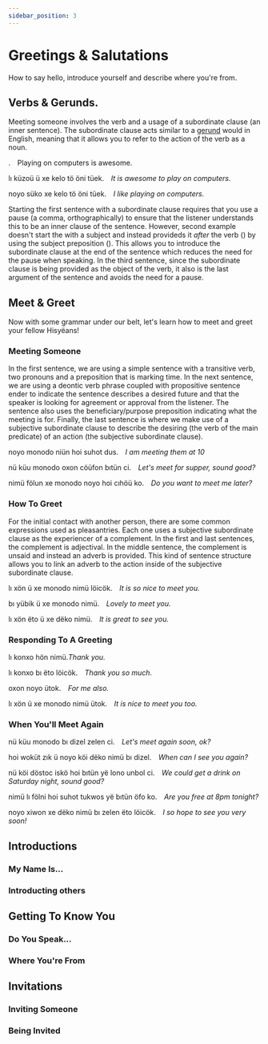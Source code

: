 ```yaml
---
sidebar_position: 3
---
```



# Greetings & Salutations

How to say hello, introduce yourself and describe where you're from.

## Verbs & Gerunds.

Meeting someone involves the verb <HisyeoWord is='monodo'/> and a usage of a
subordinate clause (an inner sentence). The subordinate clause acts similar to a
[gerund](https://en.wikipedia.org/wiki/Gerund) would in English, meaning that it 
allows you to refer to the action of the verb as a noun.

<HisyeoTabs>
    <p>.&emsp;<em></em>Playing on computers is awesome.</p>
    <p>lı küzoü ü xe kelo tö öni tüek.&emsp;<em>It is awesome to play on computers.</em></p>
    <p>noyo süko xe kelo tö öni tüek.&emsp;<em>I like playing on computers.</em></p>
</HisyeoTabs>

Starting the first sentence with a subordinate clause requires that you use a
pause (a comma, orthographically) to ensure that the listener understands this
to be an inner clause of the sentence. However, second example doesn't start the
with a subject and instead provideds it *after* the verb (<HisyeoWord is='lı'/>)
by using the subject preposition (<HisyeoWord is='ü'/>). This allows you to
introduce the subordinate clause at the end of the sentence which reduces the
need for the pause when speaking. In the third sentence, since the subordinate
clause is being provided as the object of the verb, it also is the last argument
of the sentence and avoids the need for a pause.

## Meet & Greet

Now with some grammar under our belt, let's learn how to meet and greet your
fellow Hisyëans!

### Meeting Someone

In the first sentence, we are using a simple sentence with a transitive verb,
two pronouns and a preposition that is marking time. In the next sentence, we
are using a deontic verb phrase coupled with propositive sentence ender to
indicate the sentence describes a desired future and that the speaker is looking
for agreement or approval from the listener. The sentence also uses the
beneficiary/purpose preposition indicating what the meeting is for. Finally, the
last sentence is where we make use of a subjective subordinate clause to
describe the desiring (the verb of the main predicate) of an action (the
subjective subordinate clause).

<HisyeoTabs>
    <p>noyo monodo niün hoi suhot dus.&emsp;<em>I am meeting them at 10</em></p>
    <p>nü küu monodo oxon cöüfon bıtün ci.&emsp;<em>Let's meet for supper, sound good?</em></p>
    <p>nimü fölun xe monodo noyo hoi cıhöü ko.&emsp;<em>Do you want to meet me later?</em></p>
</HisyeoTabs>

### How To Greet

For the initial contact with another person, there are some common expressions
used as pleasantries. Each one uses a subjective subordinate clause as the
experiencer of a complement. In the first and last sentences, the complement is
adjectival. In the middle sentence, the complement is unsaid and instead an
adverb is provided. This kind of sentence structure allows you to link an adverb
to the action inside of the subjective subordinate clause.

<HisyeoTabs>
    <p>lı xön ü xe monodo nimü löicök.&emsp;<em>It is so nice to meet you.</em></p>
    <p>bı yübik ü xe monodo nimü.&emsp;<em>Lovely to meet you.</em></p>
    <p>lı xön ëto ü xe dëko nimü.&emsp;<em>It is great to see you.</em></p>
</HisyeoTabs>

### Responding To A Greeting

<HisyeoTabs>
    <p>lı konxo hön nimü.<em>Thank you.</em></p>
    <p>lı konxo bı ëto löicök.&emsp;<em>Thank you so much.</em></p>
    <p>oxon noyo ütok.&emsp;<em>For me also.</em></p>
    <p>lı xön ü xe monodo nimü ütok.&emsp;<em>It is nice to meet you too.</em></p>
</HisyeoTabs>

### When You'll Meet Again

<HisyeoTabs>
    <p>nü küu monodo bı dizel zelen ci.&emsp;<em>Let's meet again soon, ok?</em></p>
    <p>hoi woküt zık ü noyo köi dëko nimü bı dizel.&emsp;<em>When can I see you again?</em></p>
    <p>nü köi döstoc iskö hoi bıtün yë lono unbol ci.&emsp;<em>We could get a drink on Saturday night, sound good?</em></p>
    <p>nimü lı fölni hoi suhot tukwos yë bıtün öfo ko.&emsp;<em>Are you free at 8pm tonight?</em></p>
    <p>noyo xiwon xe dëko nimü bı zelen ëto löicök.&emsp;<em>I so hope to see you very soon!</em></p>
</HisyeoTabs>

## Introductions

### My Name Is...

### Introducting others

## Getting To Know You

### Do You Speak...

### Where You're From

## Invitations

### Inviting Someone

### Being Invited

<HisyeoTooltip />